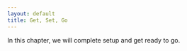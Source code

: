 ```yaml
---
layout: default
title: Get, Set, Go
---
```



In this chapter, we will complete setup and get ready to go.